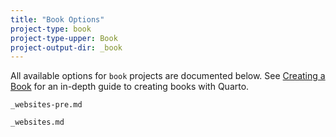 ```yaml
---
title: "Book Options"
project-type: book
project-type-upper: Book
project-output-dir: _book
---
```


All available options for `book` projects are documented below. See [Creating a Book](../../books/) for an in-depth guide to creating books with Quarto.

``` include
_websites-pre.md
```

::: {#table-book}
:::

``` include
_websites.md
```
